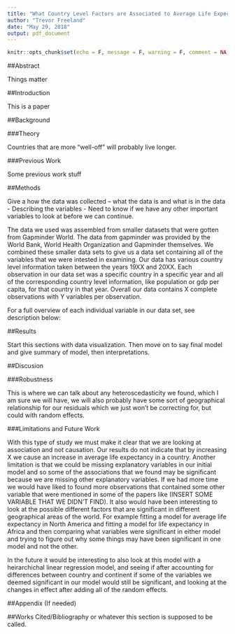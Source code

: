 ```yaml
---
title: "What Country Level Factors are Associated to Average Life Expectancy in a Country?"
author: "Trevor Freeland"
date: "May 29, 2018"
output: pdf_document
---
```


```r
knitr::opts_chunk$set(echo = F, message = F, warning = F, comment = NA)
```

##Abstract

Things matter

##Introduction

This is a paper

##Background

###Theory

Countries that are more "well-off" will probably live longer. 

###Previous Work

Some previous work stuff

##Methods

Give a how the data was collected --
what the data is and what is in the data -
Describing the variables - Need to know if we have any other important variables to look at before we can continue.

The data we used was assembled from smaller datasets that were gotten from Gapminder World. The data from gapminder was provided by the World Bank, World Health Organization and Gapminder themselves. We combined these smaller data sets to give us a data set containing all of the variables that we were intested in examining. Our data has various country level information taken between the years 19XX and 20XX. Each observation in our data set was a specific country in a specific year and all of the corresponding country level information, like population or gdp per capita, for that country in that year. Overall our data contains X complete observations with Y variables per observation. 

For a full overview of each individual variable in our data set, see description below:

##Results

Start this sections with data visualization. Then move on to say final model and give summary of model, then interpretations. 

##Discusion

###Robustness

This is where we can talk about any heteroscedasticity we found, which I am sure we will have, we will also probably have some sort of geographical relationship for our residuals which we just won't be correcting for, but could with random effects. 

###Limitations and Future Work

With this type of study we must make it clear that we are looking at association and not causation. Our results do not indicate that by increasing X we cause an increase in average life expectancy in a country. Another limitation is that we could be missing explanatory variables in our initial model and so some of the associations that we found may be significant because we are missing other explanatory variables. If we had more time we would have liked to found more observations that contained some other variable that were mentioned in some of the papers like (INSERT SOME VARIABLE THAT WE DIDN'T FIND). It also would have been interesting to look at the possible different factors that are significant in different geographical areas of the world. For example fitting a model for average life expectancy in North America and fitting a model for life expectancy in Africa and then comparing what variables were significant in either model and trying to figure out why some things may have been significant in one model and not the other. 

In the future it would be interesting to also look at this model with a heirarchichal linear regression model, and seeing if after accounting for differences between country and continent if some of the variables we deemed significant in our model would still be significant, and looking at the changes in effect after adding all of the random effects. 

##Appendix (If needed)

##Works Cited/Bibliography or whatever this section is supposed to be called. 
